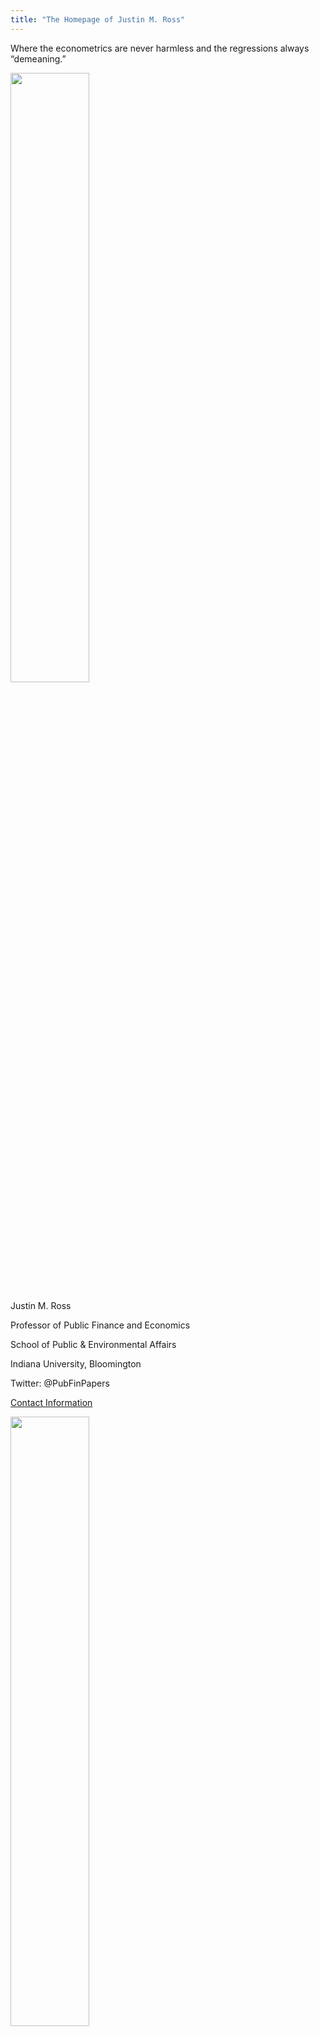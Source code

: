```yaml
---
title: "The Homepage of Justin M. Ross"
---
```


Where the econometrics are never harmless and the regressions always "demeaning."

<img src="ross.jpg" style="width:50%">

Justin M. Ross

Professor of Public Finance and Economics 

School of Public & Environmental Affairs

Indiana University, Bloomington

Twitter: @PubFinPapers

[Contact Information](https://oneill.indiana.edu/faculty-research/directory/profiles/faculty/full-time/ross-justin.html)

<img src="teachingJDR.jpg" style="width:50%">

<img src="speasign.jpg" style="width:50%">

<img src="presentations2008.jpg" style="width:50%">